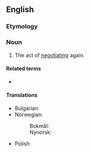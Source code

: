 ==English==

===Etymology===
{{prefix|en|re|negotiation}}

===Noun===
{{en-noun}}

# The act of [[negotiate|negotiating]] again.

====Related terms====
* {{l|en|renegotiate}}

====Translations====
{{trans-top|act of renegotiating}}
* Bulgarian: {{t|bg|предоговаряне|n}}
* Norwegian:
*: Bokmål: {{t|nb|reforhandling|m|f}}
*: Nynorsk: {{t|nn|reforhandling|f}}
{{trans-mid}}
* Polish: {{t|pl|renegocjacja|f}}
{{trans-bottom}}